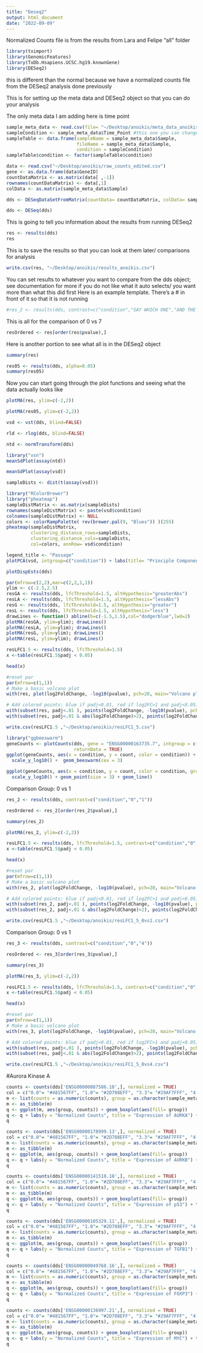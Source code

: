 ```yaml
---
title: "Deseq2"
output: html_document
date: "2022-09-09"
---
```

Normalized Counts file is from the results from Lara and Felipe "all" folder 

```r
library(tximport)
library(GenomicFeatures)
library(TxDb.Hsapiens.UCSC.hg19.knownGene)
library(DESeq2)
```

this is different than the normal because we have a normalized counts file from 
the DESeq2 analysis done previously 

This is for setting up the meta data and DESeq2 object so that you can do your analysis 

The only meta data I am adding here is time point 
```r
sample_meta_data <- read.csv(file= "~/Desktop/anoikis/meta_data_anoikis.csv") #this is a DIFFERENT meta data file. Example in github. Include any information in this that you want to compare between samples
sampleCondition <- sample_meta_data$Time_Point #this one you can change to whatever column you want in your meta data for comparisons 
sampleTable <- data.frame(sampleName = sample_meta_data$Sample,
                          fileName = sample_meta_data$Sample,
                          condition = sampleCondition)
sampleTable$condition <- factor(sampleTable$condition)
```

```r
data <- read.csv("~/Desktop/anoikis/raw_counts_edited.csv")
gene <- as.data.frame(data$GeneID)
countDataMatrix <- as.matrix(data[ ,-1])
rownames(countDataMatrix) <- data[,1]
colData <- as.matrix(sample_meta_data$Sample)
```

```r
dds <- DESeqDataSetFromMatrix(countData= countDataMatrix, colData= sampleTable, design= ~ condition, tidy= FALSE)
```

```r
dds <- DESeq(dds)
```

This is going to tell you information about the results from running DESeq2 
```r
res <- results(dds)
res
```

This is to save the results so that you can look at them later/ comparisons for analysis 
```r
write.csv(res, "~/Desktop/anoikis/results_anoikis.csv")
```


You can set results to whatever you want to compare from the dds object; see documentation for more if you do not like what it auto selects/ you want more than what this did first 
Here is an example template. There's a # in front of it so that it is not running 
```r
#res_2 <- results(dds, contrast=c("condition","SAY WHICH ONE","AND THE OTHER"))
```


This is all for the comparison of 0 vs 7 

```r
resOrdered <- res[order(res$pvalue),]
```

Here is another portion to see what all is in the DESeq2 object 
```r
summary(res)
```

```r
res05 <- results(dds, alpha=0.05)
summary(res05)
```

Now you can start going through the plot functions and seeing what the data actually looks like 
```r
plotMA(res, ylim=c(-2,2))
```

```r
plotMA(res05, ylim=c(-2,2))
```

```r
vsd <- vst(dds, blind=FALSE)
```

```r
rld <- rlog(dds, blind=FALSE)
```

```r
ntd <- normTransform(dds)
```

```r
library("vsn")
meanSdPlot(assay(ntd))
```

```r
meanSdPlot(assay(vsd))
```

```r
sampleDists <- dist(t(assay(vsd)))
```

```r
library("RColorBrewer")
library("pheatmap")
sampleDistMatrix <- as.matrix(sampleDists)
rownames(sampleDistMatrix) <- paste(vsd$condition)
colnames(sampleDistMatrix) <- NULL
colors <- colorRampPalette( rev(brewer.pal(9, "Blues")) )(255)
pheatmap(sampleDistMatrix,
         clustering_distance_rows=sampleDists,
         clustering_distance_cols=sampleDists,
         col=colors, annRow= vsd$condition)
```
```r
legend_title <- "Passage"
plotPCA(vsd, intgroup=c("condition")) + labs(title= "Principle Component Analysis of the 6 Passages based on RNAseq") + theme(text = element_text(size = 10))+ labs(fill = "Passage") + theme(panel.background = element_blank(), panel.grid.major= element_line()) + theme(axis.line = element_line(colour = "black")) 
```

```r
plotDispEsts(dds)
```
```r
par(mfrow=c(2,2),mar=c(2,2,1,1))
ylim <- c(-2.5,2.5)
resGA <- results(dds, lfcThreshold=1.5, altHypothesis="greaterAbs")
resLA <- results(dds, lfcThreshold=1.5, altHypothesis="lessAbs")
resG <- results(dds, lfcThreshold=1.5, altHypothesis="greater")
resL <- results(dds, lfcThreshold=1.5, altHypothesis="less")
drawLines <- function() abline(h=c(-1.5,1.5),col="dodgerblue",lwd=2)
plotMA(resGA, ylim=ylim); drawLines()
plotMA(resLA, ylim=ylim); drawLines()
plotMA(resG, ylim=ylim); drawLines()
plotMA(resL, ylim=ylim); drawLines()
```
```r
resLFC1.5 <- results(dds, lfcThreshold=1.5)
x <-table(resLFC1.5$padj < 0.05)
```

```r
head(x)
```
```r
#reset par
par(mfrow=c(1,1))
# Make a basic volcano plot
with(res, plot(log2FoldChange, -log10(pvalue), pch=20, main="Volcano plot", xlim=c(-3,3)))

# Add colored points: blue if padj<0.01, red if log2FC>1 and padj<0.05)
with(subset(res, padj<.01 ), points(log2FoldChange, -log10(pvalue), pch=20, col="blue"))
with(subset(res, padj<.01 & abs(log2FoldChange)>2), points(log2FoldChange, -log10(pvalue), pch=20, col="red"))
```


```r
write.csv(resLFC1.5 ,"~/Desktop/anoikis/resLFC1_5.csv")
```

```r
library("ggbeeswarm")
geneCounts <- plotCounts(dds, gene = "ENSG00000163735.7", intgroup = c("condition"),
                         returnData = TRUE)
ggplot(geneCounts, aes(x = condition, y = count, color = condition)) +
  scale_y_log10() +  geom_beeswarm(cex = 3) 
```

```r
ggplot(geneCounts, aes(x = condition, y = count, color = condition, group = "condition")) +
  scale_y_log10() + geom_point(size = 3) + geom_line()
```
Comparison Group: 0 vs 1 
```r
res_2 <- results(dds, contrast=c("condition","0","1"))
```

```r
resOrdered <- res_2[order(res_2$pvalue),]
```
 
```r
summary(res_2)
```

```r
plotMA(res_2, ylim=c(-2,2))
```

```r
resLFC1.5 <- results(dds, lfcThreshold=1.5, contrast=c("condition","0","1") )
x <-table(resLFC1.5$padj < 0.05)
```

```r
head(x)
```

```r
#reset par
par(mfrow=c(1,1))
# Make a basic volcano plot
with(res_2, plot(log2FoldChange, -log10(pvalue), pch=20, main="Volcano plot", xlim=c(-3,3)))

# Add colored points: blue if padj<0.01, red if log2FC>1 and padj<0.05)
with(subset(res_2, padj<.01 ), points(log2FoldChange, -log10(pvalue), pch=20, col="blue"))
with(subset(res_2, padj<.01 & abs(log2FoldChange)>2), points(log2FoldChange, -log10(pvalue), pch=20, col="red"))
```

```r
write.csv(resLFC1.5 ,"~/Desktop/anoikis/resLFC1_5_0vs1.csv")
```

Comparison Group: 0 vs 1 
```r
res_3 <- results(dds, contrast=c("condition","0","4"))
```

```r
resOrdered <- res_3[order(res_3$pvalue),]
```
 
```r
summary(res_3)
```

```r
plotMA(res_3, ylim=c(-2,2))
```


```r
resLFC1.5 <- results(dds, lfcThreshold=1.5, contrast=c("condition","0","4"))
x <-table(resLFC1.5$padj < 0.05)
```

```r
head(x)
```

```r
#reset par
par(mfrow=c(1,1))
# Make a basic volcano plot
with(res_3, plot(log2FoldChange, -log10(pvalue), pch=20, main="Volcano plot", xlim=c(-3,3)))

# Add colored points: blue if padj<0.01, red if log2FC>1 and padj<0.05)
with(subset(res, padj<.01 ), points(log2FoldChange, -log10(pvalue), pch=20, col="blue"))
with(subset(res, padj<.01 & abs(log2FoldChange)>2), points(log2FoldChange, -log10(pvalue), pch=20, col="red"))
```

```r
write.csv(resLFC1.5 ,"~/Desktop/anoikis/resLFC1_5_0vs4.csv")
```

#Aurora Kinase A 
```r
counts <- counts(dds['ENSG00000087586.18',], normalized = TRUE)
col = c("0.0"= "#481567FF", "1.0"= "#2D708EFF", "3.3"= "#29AF7FFF", "4.0"= "#E3E41&FE", "6.6"= "#EDE725FF", "7.0"= "#287C8EFF")
m <- list(counts = as.numeric(counts), group = as.character(sample_meta_data$Time_Point))
m <- as_tibble(m)
q <- ggplot(m, aes(group, counts)) + geom_boxplot(aes(fill= group))
q <- q + labs(y = "Normalized Counts", title = "Expression of AURKA") + theme(legend.position= "none") + labs(x= "Passage") + theme(text = element_text(size = 20)) + theme(panel.background = element_blank(), panel.grid.major= element_line()) + theme(axis.line = element_line(colour = "black"))
q
```
```r
counts <- counts(dds['ENSG00000178999.13',], normalized = TRUE)
col = c("0.0"= "#481567FF", "1.0"= "#2D708EFF", "3.3"= "#29AF7FFF", "4.0"= "#E3E41&FE", "6.6"= "#EDE725FF", "7.0"= "#287C8EFF")
m <- list(counts = as.numeric(counts), group = as.character(sample_meta_data$Time_Point))
m <- as_tibble(m)
q <- ggplot(m, aes(group, counts)) + geom_boxplot(aes(fill= group))
q <- q + labs(y = "Normalized Counts", title = "Expression of AURKB") + theme(legend.position= "none") + labs(x= "Passage") + theme(text = element_text(size = 20)) + theme(panel.background = element_blank(), panel.grid.major= element_line()) + theme(axis.line = element_line(colour = "black"))
q
```
```r
counts <- counts(dds['ENSG00000141510.18',], normalized = TRUE)
col = c("0.0"= "#481567FF", "1.0"= "#2D708EFF", "3.3"= "#29AF7FFF", "4.0"= "#E3E41&FE", "6.6"= "#EDE725FF", "7.0"= "#287C8EFF")
m <- list(counts = as.numeric(counts), group = as.character(sample_meta_data$Time_Point))
m <- as_tibble(m)
q <- ggplot(m, aes(group, counts)) + geom_boxplot(aes(fill= group))
q <- q + labs(y = "Normalized Counts", title = "Expression of p53") + theme(legend.position= "none") + labs(x= "Passage") + theme(text = element_text(size = 20)) + theme(panel.background = element_blank(), panel.grid.major= element_line()) + theme(axis.line = element_line(colour = "black"))
q
```
```r
counts <- counts(dds['ENSG00000105329.11',], normalized = TRUE)
col = c("0.0"= "#481567FF", "1.0"= "#2D708EFF", "3.3"= "#29AF7FFF", "4.0"= "#E3E41&FE", "6.6"= "#EDE725FF", "7.0"= "#287C8EFF")
m <- list(counts = as.numeric(counts), group = as.character(sample_meta_data$Time_Point))
m <- as_tibble(m)
q <- ggplot(m, aes(group, counts)) + geom_boxplot(aes(fill= group))
q <- q + labs(y = "Normalized Counts", title = "Expression of TGFB1") + theme(legend.position= "none") + labs(x= "Passage") + theme(text = element_text(size = 20)) + theme(panel.background = element_blank(), panel.grid.major= element_line()) + theme(axis.line = element_line(colour = "black"))
q
```
```r
counts <- counts(dds['ENSG00000049768.16',], normalized = TRUE)
col = c("0.0"= "#481567FF", "1.0"= "#2D708EFF", "3.3"= "#29AF7FFF", "4.0"= "#E3E41&FE", "6.6"= "#EDE725FF", "7.0"= "#287C8EFF")
m <- list(counts = as.numeric(counts), group = as.character(sample_meta_data$Time_Point))
m <- as_tibble(m)
q <- ggplot(m, aes(group, counts)) + geom_boxplot(aes(fill= group))
q <- q + labs(y = "Normalized Counts", title = "Expression of FOXP3") + theme(legend.position= "none") + labs(x= "Passage") + theme(text = element_text(size = 20)) + theme(panel.background = element_blank(), panel.grid.major= element_line()) + theme(axis.line = element_line(colour = "black"))
q
```
```r
counts <- counts(dds['ENSG00000136997.21',], normalized = TRUE)
col = c("0.0"= "#481567FF", "1.0"= "#2D708EFF", "3.3"= "#29AF7FFF", "4.0"= "#E3E41&FE", "6.6"= "#EDE725FF", "7.0"= "#287C8EFF")
m <- list(counts = as.numeric(counts), group = as.character(sample_meta_data$Time_Point))
m <- as_tibble(m)
q <- ggplot(m, aes(group, counts)) + geom_boxplot(aes(fill= group))
q <- q + labs(y = "Normalized Counts", title = "Expression of MYC") + theme(legend.position= "none") + labs(x= "Passage") + theme(text = element_text(size = 20)) + theme(panel.background = element_blank(), panel.grid.major= element_line()) + theme(axis.line = element_line(colour = "black"))
q
```



